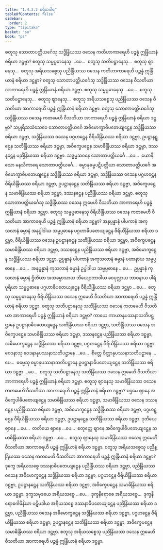 ```yaml
---
title: "1.4.3.2 စရိယဝါရ"
tableOfContents: false
sidebar:
  order: 2
type: "tipitaka"
basket: "su"
book: "ps"
---
```



<DynamicBreadcrumb />

<Division number="196" book="ps">

<Paragraph number="1058" book="ps">
စတူသု သောတာပတ္တိယင်္ဂေသု သဒ္ဓိန္ဒြိယဿ ဝသေန ကတိဟာကာရေဟိ ပဉ္စန္နံ ဣန္ဒြိယာနံ စရိယာ ဒဋ္ဌဗ္ဗာ?
</Paragraph>

<Paragraph number="1059" book="ps">
စတူသု သမ္မပ္ပဓာနေသု …ပေ…  စတူသု သတိပဋ္ဌာနေသု…  စတူသု ဈာနေသု…  စတူသု အရိယသစ္စေသု ပညိန္ဒြိယဿ ဝသေန ကတိဟာကာရေဟိ ပဉ္စန္နံ ဣန္ဒြိယာနံ စရိယာ ဒဋ္ဌဗ္ဗာ? စတူသု သောတာပတ္တိယင်္ဂေသု သဒ္ဓိန္ဒြိယဿ ဝသေန ဝီသတိယာ အာကာရေဟိ ပဉ္စန္နံ ဣန္ဒြိယာနံ စရိယာ ဒဋ္ဌဗ္ဗာ. စတူသု သမ္မပ္ပဓာနေသု …ပေ…  စတူသု သတိပဋ္ဌာနေသု…  စတူသု ဈာနေသု…  စတူသု အရိယသစ္စေသု ပညိန္ဒြိယဿ ဝသေန ဝီသတိယာ အာကာရေဟိ ပဉ္စန္နံ ဣန္ဒြိယာနံ စရိယာ ဒဋ္ဌဗ္ဗာ.
</Paragraph>

<Paragraph number="1060" book="ps">
စတူသု သောတာပတ္တိယင်္ဂေသု သဒ္ဓိန္ဒြိယဿ ဝသေန ကတမေဟိ ဝီသတိယာ အာကာရေဟိ ပဉ္စန္နံ ဣန္ဒြိယာနံ စရိယာ ဒဋ္ဌဗ္ဗာ? သပ္ပုရိသသံသေဝေ သောတာပတ္တိယင်္ဂေ အဓိမောက္ခာဓိပတေယျဋ္ဌေန သဒ္ဓိန္ဒြိယဿ စရိယာ ဒဋ္ဌဗ္ဗာ, သဒ္ဓိန္ဒြိယဿ ဝသေန ပဂ္ဂဟဋ္ဌေန ဝီရိယိန္ဒြိယဿ စရိယာ ဒဋ္ဌဗ္ဗာ, ဥပဋ္ဌာနဋ္ဌေန သတိန္ဒြိယဿ စရိယာ ဒဋ္ဌဗ္ဗာ, အဝိက္ခေပဋ္ဌေန သမာဓိန္ဒြိယဿ စရိယာ ဒဋ္ဌဗ္ဗာ, ဒဿနဋ္ဌေန ပညိန္ဒြိယဿ စရိယာ ဒဋ္ဌဗ္ဗာ. သဒ္ဓမ္မသဝနေ သောတာပတ္တိယင်္ဂေ …ပေ…  ယောနိသော မနသိကာရေ သောတာပတ္တိယင်္ဂေ…  ဓမ္မာနုဓမ္မပဋိပတ္တိယာ သောတာပတ္တိယင်္ဂေ အဓိမောက္ခာဓိပတေယျဋ္ဌေန သဒ္ဓိန္ဒြိယဿ စရိယာ ဒဋ္ဌဗ္ဗာ, သဒ္ဓိန္ဒြိယဿ ဝသေန ပဂ္ဂဟဋ္ဌေန ဝီရိယိန္ဒြိယဿ စရိယာ ဒဋ္ဌဗ္ဗာ, ဥပဋ္ဌာနဋ္ဌေန သတိန္ဒြိယဿ စရိယာ ဒဋ္ဌဗ္ဗာ, အဝိက္ခေပဋ္ဌေန သမာဓိန္ဒြိယဿ စရိယာ ဒဋ္ဌဗ္ဗာ, ဒဿနဋ္ဌေန ပညိန္ဒြိယဿ စရိယာ ဒဋ္ဌဗ္ဗာ. စတူသု သောတာပတ္တိယင်္ဂေသု သဒ္ဓိန္ဒြိယဿ ဝသေန ဣမေဟိ ဝီသတိယာ အာကာရေဟိ ပဉ္စန္နံ ဣန္ဒြိယာနံ စရိယာ ဒဋ္ဌဗ္ဗာ.
</Paragraph>

<Paragraph number="1061" book="ps">
စတူသု သမ္မပ္ပဓာနေသု ဝီရိယိန္ဒြိယဿ ဝသေန ကတမေဟိ ဝီသတိယာ အာကာရေဟိ ပဉ္စန္နံ ဣန္ဒြိယာနံ စရိယာ ဒဋ္ဌဗ္ဗာ? အနုပ္ပန္နာနံ ပါပကာနံ အကုသလာနံ ဓမ္မာနံ အနုပ္ပါဒါယ သမ္မပ္ပဓာနေ ပဂ္ဂဟာဓိပတေယျဋ္ဌေန ဝီရိယိန္ဒြိယဿ စရိယာ ဒဋ္ဌဗ္ဗာ, ဝီရိယိန္ဒြိယဿ ဝသေန ဥပဋ္ဌာနဋ္ဌေန သတိန္ဒြိယဿ စရိယာ ဒဋ္ဌဗ္ဗာ, အဝိက္ခေပဋ္ဌေန သမာဓိန္ဒြိယဿ စရိယာ ဒဋ္ဌဗ္ဗာ, ဒဿနဋ္ဌေန ပညိန္ဒြိယဿ စရိယာ ဒဋ္ဌဗ္ဗာ, အဓိမောက္ခဋ္ဌေန သဒ္ဓိန္ဒြိယဿ စရိယာ ဒဋ္ဌဗ္ဗာ. ဥပ္ပန္နာနံ ပါပကာနံ အကုသလာနံ ဓမ္မာနံ ပဟာနာယ သမ္မပ္ပဓာနေ …ပေ…  အနုပ္ပန္နာနံ ကုသလာနံ ဓမ္မာနံ ဥပ္ပါဒါယ သမ္မပ္ပဓာနေ …ပေ…  ဥပ္ပန္နာနံ ကုသလာနံ ဓမ္မာနံ ဌိတိယာ အသမ္မောသာယ ဘိယျောဘာဝါယ ဝေပုလ္လာယ ဘာဝနာယ ပါရိပူရိယာ သမ္မပ္ပဓာနေ ပဂ္ဂဟာဓိပတေယျဋ္ဌေန ဝီရိယိန္ဒြိယဿ စရိယာ ဒဋ္ဌဗ္ဗာ …ပေ…  စတူသု သမ္မပ္ပဓာနေသု ဝီရိယိန္ဒြိယဿ ဝသေန ဣမေဟိ ဝီသတိယာ အာကာရေဟိ ပဉ္စန္နံ ဣန္ဒြိယာနံ စရိယာ ဒဋ္ဌဗ္ဗာ.
</Paragraph>

<Paragraph number="1062" book="ps">
စတူသု သတိပဋ္ဌာနေသု သတိန္ဒြိယဿ ဝသေန ကတမေဟိ ဝီသတိယာ အာကာရေဟိ ပဉ္စန္နံ ဣန္ဒြိယာနံ စရိယာ ဒဋ္ဌဗ္ဗာ? ကာယေ ကာယာနုပဿနာသတိပဋ္ဌာနေ ဥပဋ္ဌာနာဓိပတေယျဋ္ဌေန သတိန္ဒြိယဿ စရိယာ ဒဋ္ဌဗ္ဗာ, သတိန္ဒြိယဿ ဝသေန အဝိက္ခေပဋ္ဌေန သမာဓိန္ဒြိယဿ စရိယာ ဒဋ္ဌဗ္ဗာ, ဒဿနဋ္ဌေန ပညိန္ဒြိယဿ စရိယာ ဒဋ္ဌဗ္ဗာ, အဓိမောက္ခဋ္ဌေန သဒ္ဓိန္ဒြိယဿ စရိယာ ဒဋ္ဌဗ္ဗာ, ပဂ္ဂဟဋ္ဌေန ဝီရိယိန္ဒြိယဿ စရိယာ ဒဋ္ဌဗ္ဗာ. ဝေဒနာသု ဝေဒနာနုပဿနာသတိပဋ္ဌာနေ …ပေ…  စိတ္တေ စိတ္တာနုပဿနာသတိပဋ္ဌာနေ …ပေ…  ဓမ္မေသု ဓမ္မာနုပဿနာသတိပဋ္ဌာနေ ဥပဋ္ဌာနာဓိပတေယျဋ္ဌေန သတိန္ဒြိယဿ စရိယာ ဒဋ္ဌဗ္ဗာ …ပေ…  စတူသု သတိပဋ္ဌာနေသု သတိန္ဒြိယဿ ဝသေန ဣမေဟိ ဝီသတိယာ အာကာရေဟိ ပဉ္စန္နံ ဣန္ဒြိယာနံ စရိယာ ဒဋ္ဌဗ္ဗာ.
</Paragraph>

<Paragraph number="1063" book="ps">
စတူသု ဈာနေသု သမာဓိန္ဒြိယဿ ဝသေန ကတမေဟိ ဝီသတိယာ အာကာရေဟိ ပဉ္စန္နံ ဣန္ဒြိယာနံ စရိယာ ဒဋ္ဌဗ္ဗာ? ပဌမေ ဈာနေ အဝိက္ခေပါဓိပတေယျဋ္ဌေန သမာဓိန္ဒြိယဿ စရိယာ ဒဋ္ဌဗ္ဗာ, သမာဓိန္ဒြိယဿ ဝသေန ဒဿနဋ္ဌေန ပညိန္ဒြိယဿ စရိယာ ဒဋ္ဌဗ္ဗာ, အဓိမောက္ခဋ္ဌေန သဒ္ဓိန္ဒြိယဿ စရိယာ ဒဋ္ဌဗ္ဗာ, ပဂ္ဂဟဋ္ဌေန ဝီရိယိန္ဒြိယဿ စရိယာ ဒဋ္ဌဗ္ဗာ, ဥပဋ္ဌာနဋ္ဌေန သတိန္ဒြိယဿ စရိယာ ဒဋ္ဌဗ္ဗာ. ဒုတိယေ ဈာနေ …ပေ…  တတိယေ ဈာနေ …ပေ…  စတုတ္ထေ ဈာနေ အဝိက္ခေပါဓိပတေယျဋ္ဌေန သမာဓိန္ဒြိယဿ စရိယာ ဒဋ္ဌဗ္ဗာ …ပေ…  စတူသု ဈာနေသု သမာဓိန္ဒြိယဿ ဝသေန ဣမေဟိ ဝီသတိယာ အာကာရေဟိ ပဉ္စန္နံ ဣန္ဒြိယာနံ စရိယာ ဒဋ္ဌဗ္ဗာ.
</Paragraph>

<Paragraph number="1064" book="ps">
စတူသု အရိယသစ္စေသု ပညိန္ဒြိယဿ ဝသေန ကတမေဟိ ဝီသတိယာ အာကာရေဟိ ပဉ္စန္နံ ဣန္ဒြိယာနံ စရိယာ ဒဋ္ဌဗ္ဗာ? ဒုက္ခေ အရိယသစ္စေ ဒဿနာဓိပတေယျဋ္ဌေန ပညိန္ဒြိယဿ စရိယာ ဒဋ္ဌဗ္ဗာ, ပညိန္ဒြိယဿ ဝသေန အဓိမောက္ခဋ္ဌေန သဒ္ဓိန္ဒြိယဿ စရိယာ ဒဋ္ဌဗ္ဗာ, ပဂ္ဂဟဋ္ဌေန ဝီရိယိန္ဒြိယဿ စရိယာ ဒဋ္ဌဗ္ဗာ, ဥပဋ္ဌာနဋ္ဌေန သတိန္ဒြိယဿ စရိယာ ဒဋ္ဌဗ္ဗာ, အဝိက္ခေပဋ္ဌေန သမာဓိန္ဒြိယဿ စရိယာ ဒဋ္ဌဗ္ဗာ. ဒုက္ခသမုဒယေ အရိယသစ္စေ …ပေ…  ဒုက္ခနိရောဓေ အရိယသစ္စေ…  ဒုက္ခနိရောဓဂါမိနိယာ ပဋိပဒါယ အရိယသစ္စေ ဒဿနာဓိပတေယျဋ္ဌေန ပညိန္ဒြိယဿ စရိယာ ဒဋ္ဌဗ္ဗာ, ပညိန္ဒြိယဿ ဝသေန အဓိမောက္ခဋ္ဌေန သဒ္ဓိန္ဒြိယဿ စရိယာ ဒဋ္ဌဗ္ဗာ, ပဂ္ဂဟဋ္ဌေန ဝီရိယိန္ဒြိယဿ စရိယာ ဒဋ္ဌဗ္ဗာ, ဥပဋ္ဌာနဋ္ဌေန သတိန္ဒြိယဿ စရိယာ ဒဋ္ဌဗ္ဗာ, အဝိက္ခေပဋ္ဌေန သမာဓိန္ဒြိယဿ စရိယာ ဒဋ္ဌဗ္ဗာ. စတူသု အရိယသစ္စေသု ပညိန္ဒြိယဿ ဝသေန ဣမေဟိ ဝီသတိယာ အာကာရေဟိ ပဉ္စန္နံ ဣန္ဒြိယာနံ စရိယာ ဒဋ္ဌဗ္ဗာ.
</Paragraph>
</Division>